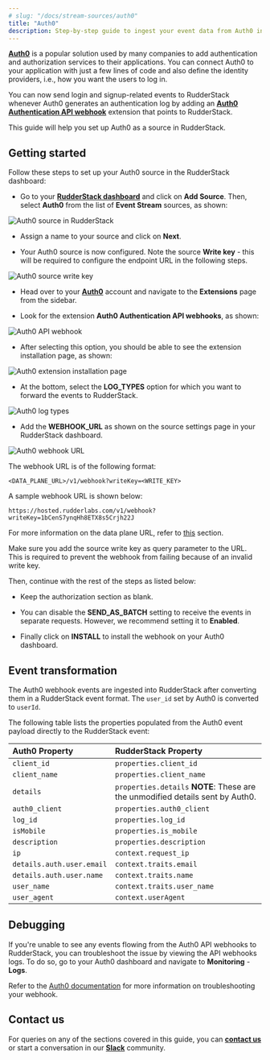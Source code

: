 ```yaml
---
# slug: "/docs/stream-sources/auth0"
title: "Auth0"
description: Step-by-step guide to ingest your event data from Auth0 into RudderStack.
---
```


[**Auth0**](https://auth0.com/) is a popular solution used by many companies to add authentication and authorization services to their applications. You can connect Auth0 to your application with just a few lines of code and also define the identity providers, i.e., how you want the users to log in.

You can now send login and signup-related events to RudderStack whenever Auth0 generates an authentication log by adding an [**Auth0 Authentication API webhook**](https://auth0.com/docs/extensions/auth0-authentication-api-webhooks) extension that points to RudderStack.

This guide will help you set up Auth0 as a source in RudderStack.

## Getting started

Follow these steps to set up your Auth0 source in the RudderStack dashboard:

- Go to your [**RudderStack dashboard**](https://app.rudderstack.com/) and click on **Add Source**. Then, select **Auth0** from the list of **Event Stream** sources, as shown:

<img src="../assets/event-stream-sources/auth0-1.png" alt="Auth0 source in RudderStack" />

- Assign a name to your source and click on **Next**.

- Your Auth0 source is now configured. Note the source **Write key** - this will be required to configure the endpoint URL in the following steps.

<img src="../assets/event-stream-sources/auth0-2.png" alt="Auth0 source write key" />

- Head over to your [**Auth0**](https://auth0.com/) account and navigate to the **Extensions** page from the sidebar.

- Look for the extension **Auth0 Authentication API webhooks**, as shown:

<img src="../assets/event-stream-sources/auth0-3.png" alt="Auth0 API webhook" />

- After selecting this option, you should be able to see the extension installation page, as shown:

<img src="../assets/event-stream-sources/auth0-4.png" alt="Auth0 extension installation page" />

- At the bottom, select the **LOG_TYPES** option for which you want to forward the events to RudderStack.

<img src="../assets/event-stream-sources/auth0-5.png" alt="Auth0 log types" />

- Add the **WEBHOOK_URL** as shown on the source settings page in your RudderStack dashboard.

<img src="../assets/event-stream-sources/auth0-6.png" alt="Auth0 webhook URL" />

The webhook URL is of the following format:

```
<DATA_PLANE_URL>/v1/webhook?writeKey=<WRITE_KEY>
```

A sample webhook URL is shown below:

```
https://hosted.rudderlabs.com/v1/webhook?writeKey=1bCenS7ynqHh8ETX8s5Crjh22J
```

<div class="infoBlock">

For more information on the data plane URL, refer to <a href="https://rudderstack.com/docs/rudderstack-open-source/installing-and-setting-up-rudderstack/#what-is-a-data-plane-url-where-do-i-get-it">this</a> section.
</div>

<div class="warningBlock">

Make sure you add the source write key as query parameter to the URL. This is required to prevent the webhook from failing because of an invalid write key.
</div>

Then, continue with the rest of the steps as listed below:

- Keep the authorization section as blank.

- You can disable the **SEND_AS_BATCH** setting to receive the events in separate requests. However, we recommend setting it to **Enabled**.

- Finally click on **INSTALL** to install the webhook on your Auth0 dashboard.

## Event transformation

The Auth0 webhook events are ingested into RudderStack after converting them in a RudderStack event format. The `user_id` set by Auth0 is converted to `userId`.

The following table lists the properties populated from the Auth0 event payload directly to the RudderStack event:

| **Auth0 Property**        | **RudderStack Property**                                                                    |
| :------------------------ | :------------------------------------------------------------------------------------------ |
| `client_id`               | `properties.client_id`                                                                      |
| `client_name`             | `properties.client_name`                                                                    |
| `details`                 | `properties.details` **NOTE**: These are the unmodified details sent by Auth0. |
| `auth0_client`            | `properties.auth0_client`                                                                   |
| `log_id`                  | `properties.log_id`                                                                         |
| `isMobile`                | `properties.is_mobile`                                                                      |
| `description`             | `properties.description`                                                                    |
| `ip`                      | `context.request_ip`                                                                        |
| `details.auth.user.email` | `context.traits.email`                                                                      |
| `details.auth.user.name`  | `context.traits.name`                                                                       |
| `user_name`               | `context.traits.user_name`                                                                  |
| `user_agent`              | `context.userAgent`                                                                         |

## Debugging

If you're unable to see any events flowing from the Auth0 API webhooks to RudderStack, you can troubleshoot the issue by viewing the API webhooks logs. To do so, go to your Auth0 dashboard and navigate to **Monitoring** - **Logs**.

<div class="infoBlock">

Refer to the <a href="https://auth0.com/docs/extensions/auth0-authentication-api-webhooks#troubleshoot-webhooks">Auth0 documentation</a> for more information on troubleshooting your webhook.
</div>

## Contact us

For queries on any of the sections covered in this guide, you can [**contact us**](mailto:%20docs@rudderstack.com) or start a conversation in our [**Slack**](https://rudderstack.com/join-rudderstack-slack-community) community.
